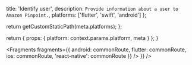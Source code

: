 
  title: 'Identify user',
  description: `Provide information about a user to Amazon Pinpoint.`,
  platforms: ['flutter', 'swift', 'android']
};

  return getCustomStaticPath(meta.platforms);
};

  return {
    props: {
      platform: context.params.platform,
      meta
    }
  };
}


<Fragments
  fragments={{
    android: commonRoute,
    flutter: commonRoute,
    ios: commonRoute,
    'react-native': commonRoute
  }}
/>
}} />
